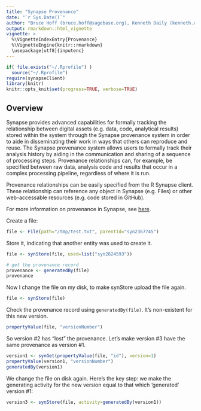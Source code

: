 ```yaml
---
title: "Synapse Provenance"
date: "`r Sys.Date()`"
author: "Bruce Hoff (bruce.hoff@sagebase.org), Kenneth Daily (kenneth.daily@sagebase.org)"
output: rmarkdown::html_vignette
vignette: >
  %\VignetteIndexEntry{Provenance}
  %\VignetteEngine{knitr::rmarkdown}
  \usepackage[utf8]{inputenc}
---
```


```r
if( file.exists("~/.Rprofile") )
  source("~/.Rprofile")
require(synapseClient)
library(knitr)
knitr::opts_knit$set(progress=TRUE, verbose=TRUE)
```

## Overview

Synapse provides advanced capabilities for formally tracking the relationship between digital assets (e.g. data, code, analytical results) stored within the system through the Synapse provenance system in order to aide in disseminating their work in ways that others can reproduce and reuse.
The Synapse provenance system allows users to formally track their analysis history by aiding in the communication and sharing of a sequence of processing steps.
Provenance relationships can, for example, be specified between raw data, analysis code and results that occur in a complex processing pipeline, regardless of where it is run.

Provenance relationships can be easily specified from the R Synapse client.
These relationship can reference any object in Synapse (e.g. Files) or other web-accessable resources (e.g. code stored in GitHub).

For more information on provenance in Synapse, see [here](https://www.synapse.org/#!Wiki:syn2305384/ENTITY).

Create a file:

```r
file <- File(path="/tmp/test.txt", parentId="syn2367745")
```

Store it, indicating that another entity was used to create it.

```r
file <- synStore(file, used=list("syn2824593"))
```

```r
# get the provenance record
provenance <- generatedBy(file)
provenance
```

Now I change the file on my disk, to make synStore upload the file again.

```r
file <- synStore(file)
```

Check the provenance record using `generatedBy(file)`.  It's non-existent for this new version.

```r
propertyValue(file, "versionNumber")
```

So version #2 has "lost" the provenance. 
Let's make version #3 have the same provenance as version #1.

```r
version1 <- synGet(propertyValue(file, "id"), version=1)
propertyValue(version1, "versionNumber")
generatedBy(version1)
```

We change the file on disk again.
Here's the key step:  we make the generating activity for the new version equal to that which 'generated' version #1:

```r
version3 <- synStore(file, activity=generatedBy(version1))
```
